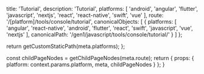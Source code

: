 
  title: 'Tutorial',
  description: 'Tutorial',
  platforms: [
    'android',
    'angular',
    'flutter',
    'javascript',
    'nextjs',
    'react',
    'react-native',
    'swift',
    'vue'
  ],
  route: '/[platform]/tools/console/tutorial',
  canonicalObjects: [
    {
      platforms: [
        'angular',
        'react-native',
        'android',
        'flutter',
        'react',
        'swift',
        'javascript',
        'vue',
        'nextjs'
      ],
      canonicalPath: '/gen1/javascript/tools/console/tutorial/'
    }
  ]
};

  return getCustomStaticPath(meta.platforms);
};

  const childPageNodes = getChildPageNodes(meta.route);
  return {
    props: {
      platform: context.params.platform,
      meta,
      childPageNodes
    }
  };
}

<Overview childPageNodes={props.childPageNodes} />

